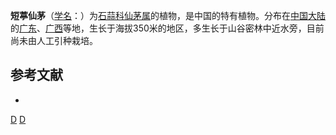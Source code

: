 {{Speciesbox 
| taxon = Curculigo breviscapa
| authority = [[陈心启|S. C. Chen]]
}}

'''短葶仙茅'''（[[学名|学名]]：{{lang|la|''Curculigo breviscapa''}}）为[[石蒜科|石蒜科]][[仙茅属|仙茅属]]的植物，是中国的特有植物。分布在[[中国大陆|中国大陆]]的[[广东|广东]]、[[广西|广西]]等地，生长于海拔350米的地区，多生长于山谷密林中近水旁，目前尚未由人工引种栽培。

== 参考文献 ==
<div class="references-small">
* {{cite web| url =http://www.bioinfo.cn/db05/KmzwSpecies.php?action=view&id=11174| title =短葶仙茅| work =《中国高等植物数据库全库》| publisher =中国科学院微生物研究所| author =昆明植物研究所| accessdate =2009-02-24| deadurl =yes| archiveurl =https://web.archive.org/web/20160305003902/http://www.bioinfo.cn/db05/KmzwSpecies.php?action=view&id=11174| archivedate =2016-03-05}}
</div>
{{Taxonbar|from=Q15227564}}

[[Category:仙茅属|D]]
[[Category:球根花卉|D]]


{{植物小作品}}